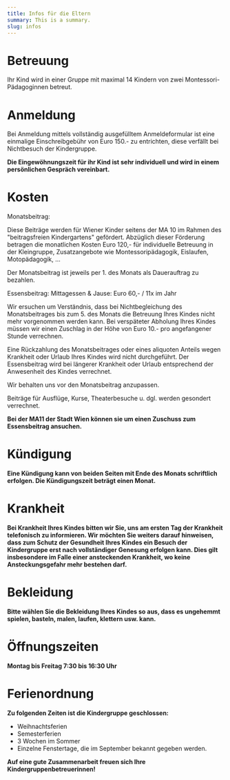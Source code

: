 ```yaml
---
title: Infos für die Eltern
summary: This is a summary.
slug: infos
---
```

# Betreuung

Ihr Kind wird in einer Gruppe mit maximal 14 Kindern von zwei Montessori-Pädagoginnen betreut.

# Anmeldung

Bei Anmeldung mittels vollständig ausgefülltem Anmeldeformular ist eine einmalige Einschreibgebühr von Euro 150.- zu entrichten, diese verfällt bei Nichtbesuch der Kindergruppe.

**Die Eingewöhnungszeit für ihr Kind ist sehr individuell und wird in einem persönlichen Gespräch vereinbart.**

# Kosten

Monatsbeitrag:

Diese Beiträge werden für Wiener Kinder seitens der MA 10 im Rahmen des "beitragsfreien Kindergartens" gefördert. Abzüglich dieser Förderung betragen die monatlichen Kosten Euro 120,- für individuelle Betreuung in der Kleingruppe, Zusatzangebote wie Montessoripädagogik, Eislaufen, Motopädagogik, ...

Der Monatsbeitrag ist jeweils per 1. des Monats als Dauerauftrag zu bezahlen.

Essensbeitrag: Mittagessen & Jause: Euro 60,- / 11x im Jahr

Wir ersuchen um Verständnis, dass bei Nichtbegleichung des Monatsbeitrages bis zum 5. des Monats die Betreuung Ihres Kindes nicht mehr vorgenommen werden kann. Bei verspäteter Abholung Ihres Kindes müssen wir einen Zuschlag in der Höhe von Euro 10.- pro angefangener Stunde verrechnen.

Eine Rückzahlung des Monatsbeitrages oder eines aliquoten Anteils wegen Krankheit oder Urlaub Ihres Kindes wird nicht durchgeführt. Der Essensbeitrag wird bei längerer Krankheit oder Urlaub entsprechend der Anwesenheit des Kindes verrechnet.

Wir behalten uns vor den Monatsbeitrag anzupassen.

Beiträge für Ausflüge, Kurse, Theaterbesuche u. dgl. werden gesondert verrechnet.

**Bei der MA11 der Stadt Wien können sie um einen Zuschuss zum Essensbeitrag ansuchen.**

# Kündigung

**Eine Kündigung kann von beiden Seiten mit Ende des Monats schriftlich erfolgen. Die Kündigungszeit beträgt einen Monat.**

# Krankheit

**Bei Krankheit Ihres Kindes bitten wir Sie, uns am ersten Tag der Krankheit telefonisch zu informieren. Wir möchten Sie weiters darauf hinweisen, dass zum Schutz der Gesundheit Ihres Kindes ein Besuch der Kindergruppe erst nach vollständiger Genesung erfolgen kann. Dies gilt insbesondere im Falle einer ansteckenden Krankheit, wo keine Ansteckungsgefahr mehr bestehen darf.**

# Bekleidung

**Bitte wählen Sie die Bekleidung Ihres Kindes so aus, dass es ungehemmt spielen, basteln, malen, laufen, klettern usw. kann.**

# Öffnungszeiten

**Montag bis Freitag 7:30 bis 16:30 Uhr**

# Ferienordnung

**Zu folgenden Zeiten ist die Kindergruppe geschlossen:**

* Weihnachtsferien
* Semesterferien
* 3 Wochen im Sommer
* Einzelne Fenstertage, die im September bekannt gegeben werden.

**Auf eine gute Zusammenarbeit freuen sich Ihre Kindergruppenbetreuerinnen!**